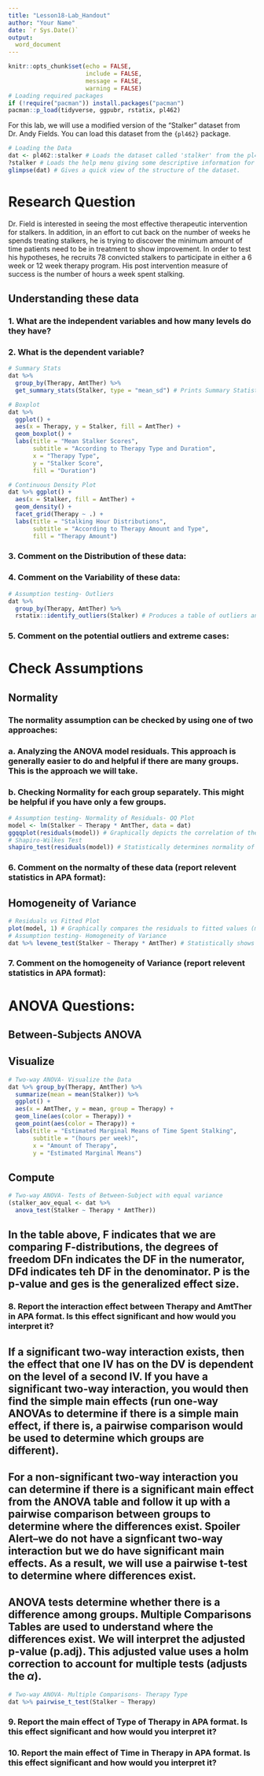 ```yaml
---
title: "Lesson18-Lab_Handout"
author: "Your Name"
date: `r Sys.Date()`
output: 
  word_document
---
```


```r
knitr::opts_chunk$set(echo = FALSE, 
                      include = FALSE, 
                      message = FALSE, 
                      warning = FALSE)
# Loading required packages
if (!require("pacman")) install.packages("pacman")
pacman::p_load(tidyverse, ggpubr, rstatix, pl462)
```

For this lab, we will use a modified version of the "Stalker" dataset from Dr. Andy Fields. You can load this dataset from the `{pl462}` package.

```r
# Loading the Data
dat <- pl462::stalker # Loads the dataset called 'stalker' from the pl462 packages and assigns it the name "dat"
?stalker # Loads the help menu giving some descriptive information for the dataset
glimpse(dat) # Gives a quick view of the structure of the dataset.
```

# Research Question 

Dr. Field is interested in seeing the most effective therapeutic intervention for stalkers. In addition, in an effort to cut back on the number of weeks he spends treating stalkers, he is trying to discover the minimum amount of time patients need to be in treatment to show improvement. In order to test his hypotheses, he recruits 78 convicted stalkers to participate in either a 6 week or 12 week therapy program. His post intervention measure of success is the number of hours a week spent stalking.  

## Understanding these data

### 1. What are the independent variables and how many levels do they have?

>

### 2. What is the dependent variable?

>

```r
# Summary Stats
dat %>% 
  group_by(Therapy, AmtTher) %>% 
  get_summary_stats(Stalker, type = "mean_sd") # Prints Summary Statistics

# Boxplot
dat %>% 
  ggplot() + 
  aes(x = Therapy, y = Stalker, fill = AmtTher) + 
  geom_boxplot() + 
  labs(title = "Mean Stalker Scores",
       subtitle = "According to Therapy Type and Duration",
       x = "Therapy Type",
       y = "Stalker Score",
       fill = "Duration")

# Continuous Density Plot
dat %>% ggplot() + 
  aes(x = Stalker, fill = AmtTher) + 
  geom_density() + 
  facet_grid(Therapy ~ .) +
  labs(title = "Stalking Hour Distributions",
       subtitle = "According to Therapy Amount and Type", 
       fill = "Therapy Amount")
```

### 3. Comment on the Distribution of these data:

>

### 4. Comment on the Variability of these data:

>

```r
# Assumption testing- Outliers
dat %>% 
  group_by(Therapy, AmtTher) %>% 
  rstatix::identify_outliers(Stalker) # Produces a table of outliers and extreme cases.
```

### 5. Comment on the potential outliers and extreme cases:

>


# Check Assumptions

## Normality

### The normality assumption can be checked by using one of two approaches: 

### a. Analyzing the ANOVA model residuals. This approach is generally easier to do and helpful if there are many groups. This is the approach we will take.

### b. Checking Normality for each group separately. This might be helpful if you have only a few groups.

```r
# Assumption testing- Normality of Residuals- QQ Plot
model <- lm(Stalker ~ Therapy * AmtTher, data = dat)
ggqqplot(residuals(model)) # Graphically depicts the correlation of these data and a normal distribution.
# Shapiro-Wilkes Test
shapiro_test(residuals(model)) # Statistically determines normality of these data.
```

### 6. Comment on the normalty of these data (report relevent statistics in APA format):

>

## Homogeneity of Variance

```r
# Residuals vs Fitted Plot
plot(model, 1) # Graphically compares the residuals to fitted values (mean of each group)
# Assumption testing- Homogeneity of Variance
dat %>% levene_test(Stalker ~ Therapy * AmtTher) # Statistically shows homogeneity of variance.
```

### 7. Comment on the homogeneity of Variance (report relevent statistics in APA format):

>

# ANOVA Questions:

## Between-Subjects ANOVA

## Visualize
```r
# Two-way ANOVA- Visualize the Data
dat %>% group_by(Therapy, AmtTher) %>% 
  summarize(mean = mean(Stalker)) %>% 
  ggplot() + 
  aes(x = AmtTher, y = mean, group = Therapy) + 
  geom_line(aes(color = Therapy)) + 
  geom_point(aes(color = Therapy)) + 
  labs(title = "Estimated Marginal Means of Time Spent Stalking",
       subtitle = "(hours per week)",
       x = "Amount of Therapy",
       y = "Estimated Marginal Means")
```

## Compute
```r
# Two-way ANOVA- Tests of Between-Subject with equal variance
(stalker_aov_equal <- dat %>% 
  anova_test(Stalker ~ Therapy * AmtTher))
```

## In the table above, F indicates that we are comparing F-distributions, the degrees of freedom DFn indicates the DF in the numerator, DFd indicates teh DF in the denominator. P is the p-value and ges is the generalized effect size.

### 8. Report the interaction effect between Therapy and AmtTher in APA format. Is this effect significant and how would you interpret it?

>

## If a significant two-way interaction exists, then the effect that one IV has on the DV is dependent on the level of a second IV. If you have a significant two-way interaction, you would then find the simple main effects (run one-way ANOVAs to determine if there is a simple main effect, if there is, a pairwise comparison would be used to determine which groups are different).

## For a non-significant two-way interaction you can determine if there is a significant main effect from the ANOVA table and follow it up with a pairwise comparison between groups to determine where the differences exist. Spoiler Alert--we do not have a signficant two-way interaction but we do have significant main effects. As a result, we will use a pairwise t-test to determine where differences exist.

## ANOVA tests determine whether there **is** a difference among groups. Multiple Comparisons Tables are used to understand **where** the differences exist. We will interpret the adjusted p-value (p.adj). This adjusted value uses a holm correction to account for multiple tests (adjusts the $\alpha).$

```r
# Two-way ANOVA- Multiple Comparisons- Therapy Type
dat %>% pairwise_t_test(Stalker ~ Therapy) 
```

### 9. Report the main effect of Type of Therapy in APA format. Is this effect significant and how would you interpret it?

>

### 10. Report the main effect of Time in Therapy in APA format. Is this effect significant and how would you interpret it?

>
